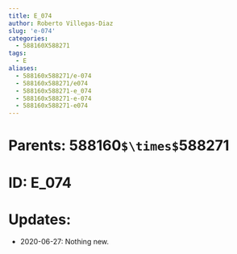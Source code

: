 ```yaml
---
title: E_074
author: Roberto Villegas-Diaz
slug: 'e-074'
categories:
  - 588160X588271
tags:
  - E
aliases:
  - 588160x588271/e-074
  - 588160x588271/e074
  - 588160x588271-e_074
  - 588160x588271-e-074
  - 588160x588271-e074
---
```


# **Parents**: 588160`$\times$`588271
# **ID**: E_074
# **Updates**: 
 - 2020-06-27: Nothing new.
